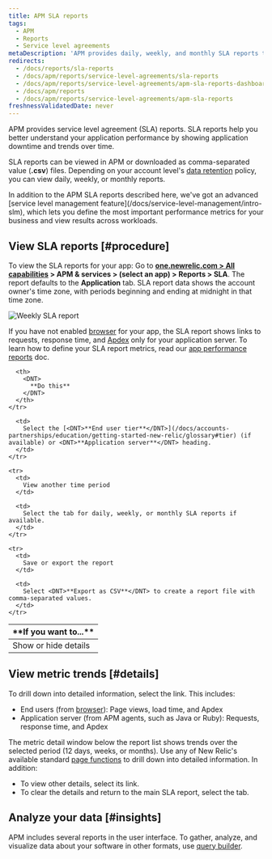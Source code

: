 ```yaml
---
title: APM SLA reports
tags:
  - APM
  - Reports
  - Service level agreements
metaDescription: 'APM provides daily, weekly, and monthly SLA reports to view or download from the user interface.'
redirects:
  - /docs/reports/sla-reports
  - /docs/apm/reports/service-level-agreements/sla-reports
  - /docs/apm/reports/service-level-agreements/apm-sla-reports-dashboard
  - /docs/apm/reports
  - /docs/apm/reports/service-level-agreements/apm-sla-reports
freshnessValidatedDate: never
---
```


APM provides service level agreement (SLA) reports. SLA reports help you better understand your application performance by showing application downtime and trends over time.

SLA reports can be viewed in APM or downloaded as comma-separated value (<DNT>**.csv**</DNT>) files. Depending on your account level's [data retention](/docs/subscriptions/data-retention) policy, you can view daily, weekly, or monthly reports.

<Callout variant="important">
  In addition to the APM SLA reports described here, we've got an advanced [service level management feature](/docs/service-level-management/intro-slm), which lets you define the most important performance metrics for your business and view results across workloads.
</Callout>

## View SLA reports [#procedure]

To view the SLA reports for your app: Go to <DNT>**[one.newrelic.com > All capabilities](https://one.newrelic.com/all-capabilities) > APM & services > (select an app) > Reports > SLA**</DNT>. The report defaults to the <DNT>**Application**</DNT> tab. SLA report data shows the account owner's time zone, with periods beginning and ending at midnight in that time zone.

<img
  title="Weekly SLA report"
  alt="Weekly SLA report"
  src="/images/apm_screenshot-crop_weekly-sla-report.webp"
/>

If you have not enabled [browser](/docs/new-relic-browser/page-load-timing-process) for your app, the SLA report shows links to requests, response time, and [Apdex](/docs/site/apdex-measuring-user-satisfaction) only for your application server. To learn how to define your SLA report metrics, read our [app performance reports](/docs/apm/reports/performance-reports) doc.

<table>
  <thead>
    <tr>
      <th width={200}>
        <DNT>
          **If you want to...**
        </DNT>
      </th>

      <th>
        <DNT>
          **Do this**
        </DNT>
      </th>
    </tr>
  </thead>

  <tbody>
    <tr>
      <td>
        Show or hide details
      </td>

      <td>
        Select the [<DNT>**End user tier**</DNT>](/docs/accounts-partnerships/education/getting-started-new-relic/glossary#tier) (if available) or <DNT>**Application server**</DNT> heading.
      </td>
    </tr>

    <tr>
      <td>
        View another time period
      </td>

      <td>
        Select the tab for daily, weekly, or monthly SLA reports if available.
      </td>
    </tr>

    <tr>
      <td>
        Save or export the report
      </td>

      <td>
        Select <DNT>**Export as CSV**</DNT> to create a report file with comma-separated values.
      </td>
    </tr>
  </tbody>
</table>

## View metric trends [#details]

To drill down into detailed information, select the link. This includes:

* End users (from [browser](/docs/browser/new-relic-browser/welcome-new-relic-browser/new-relic-browser)): Page views, load time, and Apdex
* Application server (from APM agents, such as Java or Ruby): Requests, response time, and Apdex

The metric detail window below the report list shows trends over the selected period (12 days, weeks, or months). Use any of New Relic's available standard [page functions](/docs/site/standard-dashboard-features) to drill down into detailed information. In addition:

* To view other details, select its link.
* To clear the details and return to the main SLA report, select the tab.

## Analyze your data [#insights]

APM includes several reports in the user interface. To gather, analyze, and visualize data about your software in other formats, use [query builder](/docs/query-your-data/explore-query-data/query-builder/introduction-query-builder).
